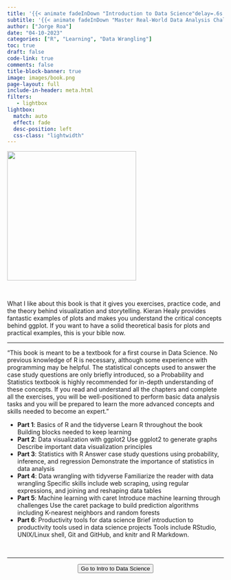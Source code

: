 ```yaml
---
title: '{{< animate fadeInDown "Introduction to Data Science"delay=.6s >}}'
subtitle: '{{< animate fadeInDown "Master Real-World Data Analysis Challenges with Concepts, Skills, and Case Studies: An Introduction to Data Science taught by Rafael A. Irizarry"delay=.6s >}}'
author: ["Jorge Roa"]
date: "04-10-2023"
categories: ["R", "Learning", "Data Wrangling"]
toc: true
draft: false
code-link: true
comments: false
title-block-banner: true
image: images/book.png
page-layout: full
include-in-header: meta.html
filters:
   - lightbox
lightbox: 
  match: auto
  effect: fade
  desc-position: left
  css-class: "lightwidth"
---
```


![](images/book.png){fig-align="center" width="300"}

</br>

What I like about this book is that it gives you exercises, practice code, and the theory behind visualization and storytelling. Kieran Healy provides fantastic examples of plots and makes you understand the critical concepts behind ggplot. If you want to have a solid theoretical basis for plots and practical examples, this is your bible now. 


<hr class="sep-2" />

"This book is meant to be a textbook for a first course in Data Science. No previous knowledge of R is necessary, although some experience with programming may be helpful. The statistical concepts used to answer the case study questions are only briefly introduced, so a Probability and Statistics textbook is highly recommended for in-depth understanding of these concepts. If you read and understand all the chapters and complete all the exercises, you will be well-positioned to perform basic data analysis tasks and you will be prepared to learn the more advanced concepts and skills needed to become an expert."

- **Part 1**: Basics of R and the tidyverse
    Learn R throughout the book
    Building blocks needed to keep learning
- **Part 2**: Data visualization with ggplot2
    Use ggplot2 to generate graphs
    Describe important data visualization principles
- **Part 3**: Statistics with R
    Answer case study questions using probability, inference, and regression
    Demonstrate the importance of statistics in data analysis
- **Part 4**: Data wrangling with tidyverse
    Familiarize the reader with data wrangling
    Specific skills include web scraping, using regular expressions, and joining and reshaping data tables
- **Part 5**: Machine learning with caret
    Introduce machine learning through challenges
    Use the caret package to build prediction algorithms including K-nearest neighbors and random forests
- **Part 6**: Productivity tools for data science
    Brief introduction to productivity tools used in data science projects
    Tools include RStudio, UNIX/Linux shell, Git and GitHub, and knitr and R Markdown.

</br>



<hr class="sep-2" />

<center>
<form action="http://rafalab.dfci.harvard.edu/dsbook/">
<button class="btn-hover color-9" target="_blank">
Go to Intro to Data Science
</button>
</form>
</center>
